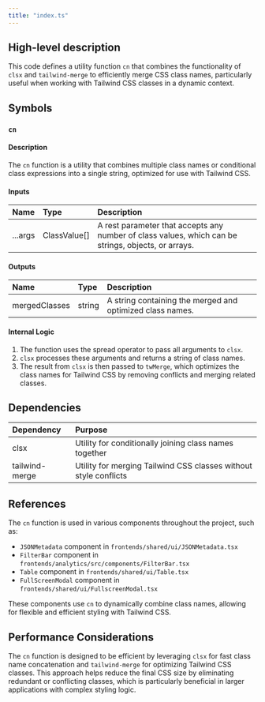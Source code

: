 ```yaml
---
title: "index.ts"
---
```


## High-level description
This code defines a utility function `cn` that combines the functionality of `clsx` and `tailwind-merge` to efficiently merge CSS class names, particularly useful when working with Tailwind CSS classes in a dynamic context.

## Symbols

### `cn`
#### Description
The `cn` function is a utility that combines multiple class names or conditional class expressions into a single string, optimized for use with Tailwind CSS.

#### Inputs
| Name | Type | Description |
|:-----|:-----|:------------|
| ...args | ClassValue[] | A rest parameter that accepts any number of class values, which can be strings, objects, or arrays. |

#### Outputs
| Name | Type | Description |
|:-----|:-----|:------------|
| mergedClasses | string | A string containing the merged and optimized class names. |

#### Internal Logic
1. The function uses the spread operator to pass all arguments to `clsx`.
2. `clsx` processes these arguments and returns a string of class names.
3. The result from `clsx` is then passed to `twMerge`, which optimizes the class names for Tailwind CSS by removing conflicts and merging related classes.

## Dependencies
| Dependency | Purpose |
|:-----------|:--------|
| clsx | Utility for conditionally joining class names together |
| tailwind-merge | Utility for merging Tailwind CSS classes without style conflicts |

## References
The `cn` function is used in various components throughout the project, such as:
- `JSONMetadata` component in `frontends/shared/ui/JSONMetadata.tsx`
- `FilterBar` component in `frontends/analytics/src/components/FilterBar.tsx`
- `Table` component in `frontends/shared/ui/Table.tsx`
- `FullScreenModal` component in `frontends/shared/ui/FullscreenModal.tsx`

These components use `cn` to dynamically combine class names, allowing for flexible and efficient styling with Tailwind CSS.

## Performance Considerations
The `cn` function is designed to be efficient by leveraging `clsx` for fast class name concatenation and `tailwind-merge` for optimizing Tailwind CSS classes. This approach helps reduce the final CSS size by eliminating redundant or conflicting classes, which is particularly beneficial in larger applications with complex styling logic.